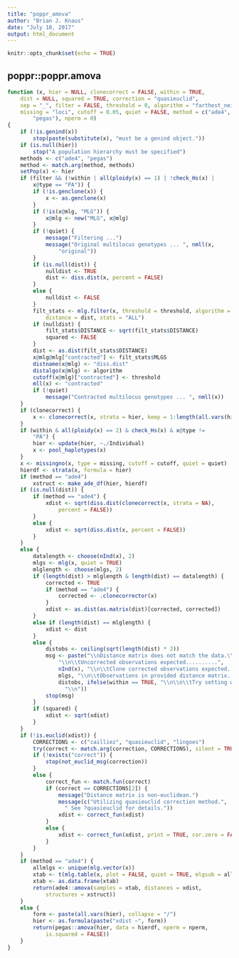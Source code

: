 ```yaml
---
title: "poppr_amova"
author: "Brian J. Knaus"
date: "July 18, 2017"
output: html_document
---
```


```r
knitr::opts_chunk$set(echo = TRUE)
```

## poppr::poppr.amova


```r
function (x, hier = NULL, clonecorrect = FALSE, within = TRUE, 
    dist = NULL, squared = TRUE, correction = "quasieuclid", 
    sep = "_", filter = FALSE, threshold = 0, algorithm = "farthest_neighbor", 
    missing = "loci", cutoff = 0.05, quiet = FALSE, method = c("ade4", 
        "pegas"), nperm = 0) 
{
    if (!is.genind(x)) 
        stop(paste(substitute(x), "must be a genind object."))
    if (is.null(hier)) 
        stop("A population hierarchy must be specified")
    methods <- c("ade4", "pegas")
    method <- match.arg(method, methods)
    setPop(x) <- hier
    if (filter && (!within | all(ploidy(x) == 1) | !check_Hs(x) | 
        x@type == "PA")) {
        if (!is.genclone(x)) {
            x <- as.genclone(x)
        }
        if (!is(x@mlg, "MLG")) {
            x@mlg <- new("MLG", x@mlg)
        }
        if (!quiet) {
            message("Filtering ...")
            message("Original multilocus genotypes ... ", nmll(x, 
                "original"))
        }
        if (is.null(dist)) {
            nulldist <- TRUE
            dist <- diss.dist(x, percent = FALSE)
        }
        else {
            nulldist <- FALSE
        }
        filt_stats <- mlg.filter(x, threshold = threshold, algorithm = algorithm, 
            distance = dist, stats = "ALL")
        if (nulldist) {
            filt_stats$DISTANCE <- sqrt(filt_stats$DISTANCE)
            squared <- FALSE
        }
        dist <- as.dist(filt_stats$DISTANCE)
        x@mlg@mlg["contracted"] <- filt_stats$MLGS
        distname(x@mlg) <- "diss.dist"
        distalgo(x@mlg) <- algorithm
        cutoff(x@mlg)["contracted"] <- threshold
        mll(x) <- "contracted"
        if (!quiet) 
            message("Contracted multilocus genotypes ... ", nmll(x))
    }
    if (clonecorrect) {
        x <- clonecorrect(x, strata = hier, keep = 1:length(all.vars(hier)))
    }
    if (within & all(ploidy(x) == 2) & check_Hs(x) & x@type != 
        "PA") {
        hier <- update(hier, ~./Individual)
        x <- pool_haplotypes(x)
    }
    x <- missingno(x, type = missing, cutoff = cutoff, quiet = quiet)
    hierdf <- strata(x, formula = hier)
    if (method == "ade4") 
        xstruct <- make_ade_df(hier, hierdf)
    if (is.null(dist)) {
        if (method == "ade4") {
            xdist <- sqrt(diss.dist(clonecorrect(x, strata = NA), 
                percent = FALSE))
        }
        else {
            xdist <- sqrt(diss.dist(x, percent = FALSE))
        }
    }
    else {
        datalength <- choose(nInd(x), 2)
        mlgs <- mlg(x, quiet = TRUE)
        mlglength <- choose(mlgs, 2)
        if (length(dist) > mlglength & length(dist) == datalength) {
            corrected <- TRUE
            if (method == "ade4") {
                corrected <- .clonecorrector(x)
            }
            xdist <- as.dist(as.matrix(dist)[corrected, corrected])
        }
        else if (length(dist) == mlglength) {
            xdist <- dist
        }
        else {
            distobs <- ceiling(sqrt(length(dist) * 2))
            msg <- paste("\\nDistance matrix does not match the data.\\n", 
                "\\n\\tUncorrected observations expected..........", 
                nInd(x), "\\n\\tClone corrected observations expected......", 
                mlgs, "\\n\\tObservations in provided distance matrix...", 
                distobs, ifelse(within == TRUE, "\\n\\n\\tTry setting within = FALSE.", 
                  "\\n"))
            stop(msg)
        }
        if (squared) {
            xdist <- sqrt(xdist)
        }
    }
    if (!is.euclid(xdist)) {
        CORRECTIONS <- c("cailliez", "quasieuclid", "lingoes")
        try(correct <- match.arg(correction, CORRECTIONS), silent = TRUE)
        if (!exists("correct")) {
            stop(not_euclid_msg(correction))
        }
        else {
            correct_fun <- match.fun(correct)
            if (correct == CORRECTIONS[2]) {
                message("Distance matrix is non-euclidean.")
                message(c("Utilizing quasieuclid correction method.", 
                  " See ?quasieuclid for details."))
                xdist <- correct_fun(xdist)
            }
            else {
                xdist <- correct_fun(xdist, print = TRUE, cor.zero = FALSE)
            }
        }
    }
    if (method == "ade4") {
        allmlgs <- unique(mlg.vector(x))
        xtab <- t(mlg.table(x, plot = FALSE, quiet = TRUE, mlgsub = allmlgs))
        xtab <- as.data.frame(xtab)
        return(ade4::amova(samples = xtab, distances = xdist, 
            structures = xstruct))
    }
    else {
        form <- paste(all.vars(hier), collapse = "/")
        hier <- as.formula(paste("xdist ~", form))
        return(pegas::amova(hier, data = hierdf, nperm = nperm, 
            is.squared = FALSE))
    }
}
```


